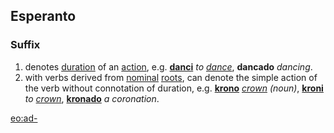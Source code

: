 ==Esperanto==
===Suffix===
# denotes [[duration]] of an [[action]], e.g. '''[[danci]]''' ''to [[dance]]'', '''dancado''' ''dancing''.
# with verbs derived from [[nominal]] [[root]]s, can denote the simple action of the verb without connotation of duration, e.g. '''[[krono]]''' ''[[crown]] (noun)'', '''[[kroni]]''' ''to [[crown]]'', '''[[kronado]]''' ''a coronation''.
[[eo:ad-]]